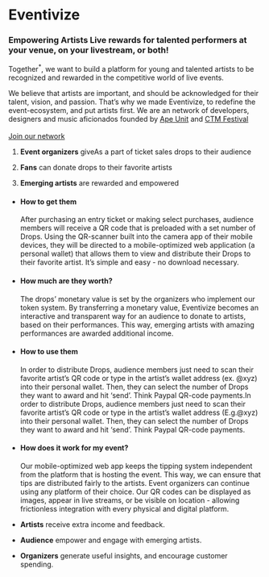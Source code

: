 <Brand>

# Eventivize

### Empowering Artists <Note>Live rewards for talented performers at your venue, on your livestream, or both!</Note>

</Brand>

<Section isLeading>

Together<sup>*</sup>, we want to build a platform for young and talented artists to be recognized and rewarded in the competitive world of live events.

We believe that artists are important, and should be acknowledged for their talent, vision, and passion. That’s why we made Eventivize, to redefine the event-ecosystem, and put artists first.
<Footnote>
We are an network of developers, designers and music aficionados founded by <a href="https://apeunit.com/">Ape Unit</a> and <a href="https://www.ctm-festival.de/">CTM Festival</a> 
<br/><br/>
<a  href="mailto:eventivize@apeunit.com">Join our network</a>
</Footnote>

</Section>

<Section isVertical isLeading>

1. **Event organizers** give<Note isUp>As a part of ticket sales</Note> drops to their audience

2. **Fans** can donate drops to their favorite artists

3. **Emerging artists** are rewarded and empowered

</Section>

<Section title="The Drops" note="Value-holding transferable tokens">

- #### How to get them
  After purchasing an entry ticket or making select purchases, audience members will receive a QR code that is preloaded with a set number of Drops. Using the QR-scanner built into the camera app of their mobile devices, they will be directed to a mobile-optimized web application (a personal wallet) that allows them to view and distribute their Drops to their favorite artist. It’s simple and easy - no download necessary. 

- #### How much are they worth?
  The drops’ monetary value is set by the organizers who implement our token system. By transferring a monetary value, Eventivize becomes an interactive and transparent way for an audience to donate to artists, based on their performances. This way, emerging artists with amazing performances are awarded additional income.

- #### How to use them
  In order to distribute Drops, audience members just need to scan their favorite artist’s QR code or type in the artist’s wallet address (ex. @xyz) into their personal wallet. Then, they can select the number of Drops they want to award and hit ‘send’. Think Paypal QR-code payments.In order to distribute Drops, audience members just need to scan their favorite artist’s QR code or type in the artist’s wallet address (E.g.@xyz) into their personal wallet. Then, they can select the number of Drops they want to award and hit ‘send’. Think Paypal QR-code payments.

- #### How does it work for my event?
  Our mobile-optimized web app keeps the tipping system independent from the platform that is hosting the event. This way, we can ensure that tips are distributed fairly to the artists. Event organizers can continue using any platform of their choice. Our QR codes can be displayed as images, appear in live streams, or be visible on location - allowing frictionless integration with every physical and digital platform.

</Section>

<Section title="The Benefits" isVertical isLeading>

- **Artists** receive extra income and feedback.

- **Audience** empower and engage with emerging artists.

- **Organizers** generate useful insights, and encourage customer spending.

</Section>

